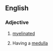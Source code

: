 ==English==

===Adjective===
{{en-adj}}

# {{lb|en|anatomy}} [[myelinated]]
# {{lb|en|anatomy}} Having a [[medulla]]